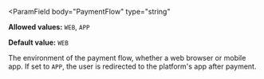 <ParamField
  body="PaymentFlow"
  type="string"
>
**Allowed values:** `WEB`, `APP`

**Default value:** `WEB`

The environment of the payment flow, whether a web browser or mobile app. If set to `APP`, the user is redirected to the platform's app after payment.
</ParamField>